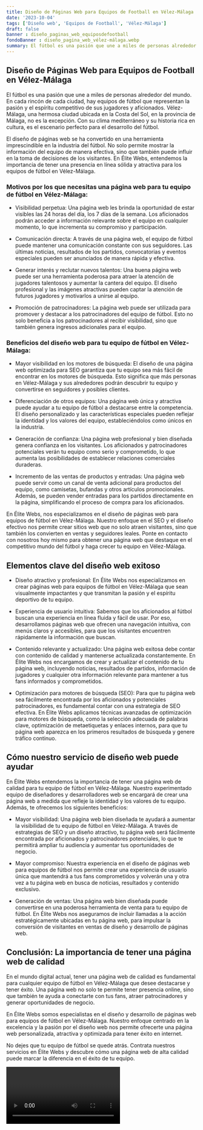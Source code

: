 ```yaml
---
title: Diseño de Páginas Web para Equipos de Football en Vélez-Málaga
date: '2023-10-04'
tags: ['Diseño web', 'Equipos de Football', 'Vélez-Málaga']
draft: false
banner : diseño_paginas_web_equiposdefootball
fondoBanner : diseño_pagina_web_vélez-málaga.webp
summary: El fútbol es una pasión que une a miles de personas alrededor del mundo. En cada rincón de cada ciudad, hay equipos de fútbol que representan la pasión y el espíritu competitivo de sus jugadores y aficionados. VélezMálaga, una hermosa ciudad ubicada en la Costa del Sol, en la provincia de Málaga, no es la excepción. Con su clima mediterráneo y su historia rica en cultura, es el escenario perfecto para el desarrollo del fútbol.
---
```


## Diseño de Páginas Web para Equipos de Football en Vélez-Málaga

El fútbol es una pasión que une a miles de personas alrededor del mundo. En cada rincón de cada ciudad, hay equipos de fútbol que representan la pasión y el espíritu competitivo de sus jugadores y aficionados. Vélez-Málaga, una hermosa ciudad ubicada en la Costa del Sol, en la provincia de Málaga, no es la excepción. Con su clima mediterráneo y su historia rica en cultura, es el escenario perfecto para el desarrollo del fútbol.

El diseño de páginas web se ha convertido en una herramienta imprescindible en la industria del fútbol. No solo permite mostrar la información del equipo de manera efectiva, sino que también puede influir en la toma de decisiones de los visitantes. En Élite Webs, entendemos la importancia de tener una presencia en línea sólida y atractiva para los equipos de fútbol en Vélez-Málaga.

### Motivos por los que necesitas una página web para tu equipo de fútbol en Vélez-Málaga:

- Visibilidad perpetua: Una página web les brinda la oportunidad de estar visibles las 24 horas del día, los 7 días de la semana. Los aficionados podrán acceder a información relevante sobre el equipo en cualquier momento, lo que incrementa su compromiso y participación.

- Comunicación directa: A través de una página web, el equipo de fútbol puede mantener una comunicación constante con sus seguidores. Las últimas noticias, resultados de los partidos, convocatorias y eventos especiales pueden ser anunciados de manera rápida y efectiva.

- Generar interés y reclutar nuevos talentos: Una buena página web puede ser una herramienta poderosa para atraer la atención de jugadores talentosos y aumentar la cantera del equipo. El diseño profesional y las imágenes atractivas pueden captar la atención de futuros jugadores y motivarlos a unirse al equipo.

- Promoción de patrocinadores: La página web puede ser utilizada para promover y destacar a los patrocinadores del equipo de fútbol. Esto no solo beneficia a los patrocinadores al recibir visibilidad, sino que también genera ingresos adicionales para el equipo.

### Beneficios del diseño web para tu equipo de fútbol en Vélez-Málaga:

- Mayor visibilidad en los motores de búsqueda: El diseño de una página web optimizada para SEO garantiza que tu equipo sea más fácil de encontrar en los motores de búsqueda. Esto significa que más personas en Vélez-Málaga y sus alrededores podrán descubrir tu equipo y convertirse en seguidores y posibles clientes.

- Diferenciación de otros equipos: Una página web única y atractiva puede ayudar a tu equipo de fútbol a destacarse entre la competencia. El diseño personalizado y las características especiales pueden reflejar la identidad y los valores del equipo, estableciéndolos como únicos en la industria.

- Generación de confianza: Una página web profesional y bien diseñada genera confianza en los visitantes. Los aficionados y patrocinadores potenciales verán tu equipo como serio y comprometido, lo que aumenta las posibilidades de establecer relaciones comerciales duraderas.

- Incremento de las ventas de productos y entradas: Una página web puede servir como un canal de venta adicional para productos del equipo, como camisetas, bufandas y otros artículos promocionales. Además, se pueden vender entradas para los partidos directamente en la página, simplificando el proceso de compra para los aficionados.

En Élite Webs, nos especializamos en el diseño de páginas web para equipos de fútbol en Vélez-Málaga. Nuestro enfoque en el SEO y el diseño efectivo nos permite crear sitios web que no solo atraen visitantes, sino que también los convierten en ventas y seguidores leales. Ponte en contacto con nosotros hoy mismo para obtener una página web que destaque en el competitivo mundo del fútbol y haga crecer tu equipo en Vélez-Málaga.

<GifSeo />

<Cta />

## Elementos clave del diseño web exitoso

- Diseño atractivo y profesional: En Élite Webs nos especializamos en crear páginas web para equipos de fútbol en Vélez-Málaga que sean visualmente impactantes y que transmitan la pasión y el espíritu deportivo de tu equipo.

- Experiencia de usuario intuitiva: Sabemos que los aficionados al fútbol buscan una experiencia en línea fluida y fácil de usar. Por eso, desarrollamos páginas web que ofrecen una navegación intuitiva, con menús claros y accesibles, para que los visitantes encuentren rápidamente la información que buscan.

- Contenido relevante y actualizado: Una página web exitosa debe contar con contenido de calidad y mantenerse actualizada constantemente. En Élite Webs nos encargamos de crear y actualizar el contenido de tu página web, incluyendo noticias, resultados de partidos, información de jugadores y cualquier otra información relevante para mantener a tus fans informados y comprometidos.

- Optimización para motores de búsqueda (SEO): Para que tu página web sea fácilmente encontrada por los aficionados y potenciales patrocinadores, es fundamental contar con una estrategia de SEO efectiva. En Élite Webs aplicamos técnicas avanzadas de optimización para motores de búsqueda, como la selección adecuada de palabras clave, optimización de metaetiquetas y enlaces internos, para que tu página web aparezca en los primeros resultados de búsqueda y genere tráfico continuo.

## Cómo nuestro servicio de diseño web puede ayudar

En Élite Webs entendemos la importancia de tener una página web de calidad para tu equipo de fútbol en Vélez-Málaga. Nuestro experimentado equipo de diseñadores y desarrolladores web se encargará de crear una página web a medida que refleje la identidad y los valores de tu equipo. Además, te ofrecemos los siguientes beneficios:

- Mayor visibilidad: Una página web bien diseñada te ayudará a aumentar la visibilidad de tu equipo de fútbol en Vélez-Málaga. A través de estrategias de SEO y un diseño atractivo, tu página web será fácilmente encontrada por aficionados y patrocinadores potenciales, lo que te permitirá ampliar tu audiencia y aumentar tus oportunidades de negocio.

- Mayor compromiso: Nuestra experiencia en el diseño de páginas web para equipos de fútbol nos permite crear una experiencia de usuario única que mantendrá a tus fans comprometidos y volverán una y otra vez a tu página web en busca de noticias, resultados y contenido exclusivo.

- Generación de ventas: Una página web bien diseñada puede convertirse en una poderosa herramienta de venta para tu equipo de fútbol. En Élite Webs nos aseguramos de incluir llamadas a la acción estratégicamente ubicadas en tu página web, para impulsar la conversión de visitantes en ventas de diseño y desarrollo de páginas web.

## Conclusión: La importancia de tener una página web de calidad

En el mundo digital actual, tener una página web de calidad es fundamental para cualquier equipo de fútbol en Vélez-Málaga que desee destacarse y tener éxito. Una página web no solo te permite tener presencia online, sino que también te ayuda a conectarte con tus fans, atraer patrocinadores y generar oportunidades de negocio.

En Élite Webs somos especialistas en el diseño y desarrollo de páginas web para equipos de fútbol en Vélez-Málaga. Nuestro enfoque centrado en la excelencia y la pasión por el diseño web nos permite ofrecerte una página web personalizada, atractiva y optimizada para tener éxito en internet.

No dejes que tu equipo de fútbol se quede atrás. Contrata nuestros servicios en Élite Webs y descubre cómo una página web de alta calidad puede marcar la diferencia en el éxito de tu equipo.

<Video />

<CtaBot job='Equipos de Football' city='Vélez-Málaga'/>

<Gmaps query='Vélez-Málaga+españa+maps' />